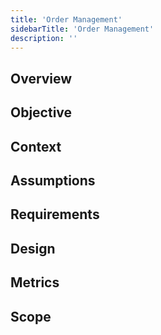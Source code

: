 ```yaml
---
title: 'Order Management'
sidebarTitle: 'Order Management'
description: ''
---
```


## Overview

## Objective

## Context

## Assumptions

## Requirements

## Design

## Metrics

## Scope